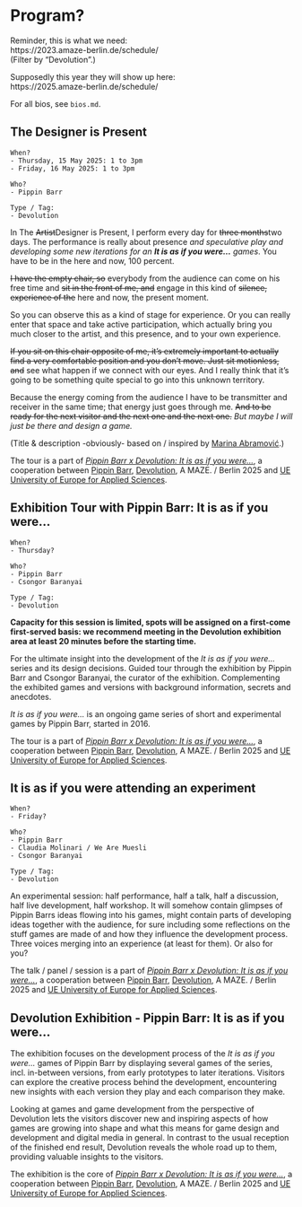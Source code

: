 # Program? {#sec-program}

Reminder, this is what we need:  
https://2023.amaze-berlin.de/schedule/  
(Filter by "Devolution".)

Supposedly this year they will show up here:  
https://2025.amaze-berlin.de/schedule/

For all bios, see `bios.md`.

## The Designer is Present

```
When?
- Thursday, 15 May 2025: 1 to 3pm
- Friday, 16 May 2025: 1 to 3pm

Who?
- Pippin Barr

Type / Tag:
- Devolution
```

In The ~~Artist~~Designer is Present, I perform every day for ~~three months~~two days. The performance is really about presence *and speculative play and developing some new iterations for an **It is as if you were...** games*. You have to be in the here and now, 100 percent.

~~I have the empty chair, so~~ everybody from the audience can come on his free time and ~~sit in the front of me, and~~ engage in this kind of ~~silence, experience of the~~ here and now, the present moment.

So you can observe this as a kind of stage for experience. Or you can really enter that space and take active participation, which actually bring you much closer to the artist, and this presence, and to your own experience.

~~If you sit on this chair opposite of me, it's extremely important to actually find a very comfortable position and you don't move. Just sit motionless, and~~ see what happen if we connect with our eyes. And I really think that it’s going to be something quite special to go into this unknown territory.

Because the energy coming from the audience I have to be transmitter and receiver in the same time; that energy just goes through me. ~~And to be ready for the next visitor and the next one and the next one.~~ *But maybe I will just be there and design a game.*

(Title & description -obviously- based on / inspired by [Marina Abramović](https://www.moma.org/audio/playlist/243/3133).)

The tour is a part of [*Pippin Barr x Devolution: It is as if you were...*](https://github.com/csongorb/growingstuff), a cooperation between [Pippin Barr](https://pippinbarr.com/), [Devolution](https://devolution.online/), A MAZE. / Berlin 2025 and [UE University of Europe for Applied Sciences](https://www.ue-germany.com).

## Exhibition Tour with Pippin Barr: It is as if you were...

```
When?
- Thursday?

Who?
- Pippin Barr
- Csongor Baranyai

Type / Tag:
- Devolution
```

**Capacity for this session is limited, spots will be assigned on a first-come first-served basis: we recommend meeting in the Devolution exhibition area at least 20 minutes before the starting time.**

For the ultimate insight into the development of the *It is as if you were...* series and its design decisions. Guided tour through the exhibition by Pippin Barr and Csongor Baranyai, the curator of the exhibition. Complementing the exhibited games and versions with background information, secrets and anecdotes.

*It is as if you were...* is an ongoing game series of short and experimental games by Pippin Barr, started in 2016.

The tour is a part of [*Pippin Barr x Devolution: It is as if you were...*](https://github.com/csongorb/growingstuff), a cooperation between [Pippin Barr](https://pippinbarr.com/), [Devolution](https://devolution.online/), A MAZE. / Berlin 2025 and [UE University of Europe for Applied Sciences](https://www.ue-germany.com).

## It is as if you were attending an experiment

```
When?
- Friday?

Who?
- Pippin Barr
- Claudia Molinari / We Are Muesli
- Csongor Baranyai

Type / Tag:
- Devolution
```

An experimental session: half performance, half a talk, half a discussion, half live development, half workshop. It will somehow contain glimpses of Pippin Barrs ideas flowing into his games, might contain parts of developing ideas together with the audience, for sure including some reflections on the stuff games are made of and how they influence the development process. Three voices merging into an experience (at least for them). Or also for you?

The talk / panel / session is a part of [*Pippin Barr x Devolution: It is as if you were...*](https://github.com/csongorb/growingstuff), a cooperation between [Pippin Barr](https://pippinbarr.com/), [Devolution](https://devolution.online/), A MAZE. / Berlin 2025 and [UE University of Europe for Applied Sciences](https://www.ue-germany.com).

## Devolution Exhibition - Pippin Barr: It is as if you were...

The exhibition focuses on the development process of the *It is as if you were...* games of Pippin Barr by displaying several games of the series, incl. in-between versions, from early prototypes to later iterations. Visitors can explore the creative process behind the development, encountering new insights with each version they play and each comparison they make. 

Looking at games and game development from the perspective of Devolution lets the visitors discover new and inspiring aspects of how games are growing into shape and what this means for game design and development and digital media in general. In contrast to the usual reception of the finished end result, Devolution reveals the whole road up to them, providing valuable insights to the visitors.

The exhibition is the core of [*Pippin Barr x Devolution: It is as if you were...*](https://github.com/csongorb/growingstuff), a cooperation between [Pippin Barr](https://pippinbarr.com/), [Devolution](https://devolution.online/), A MAZE. / Berlin 2025 and [UE University of Europe for Applied Sciences](https://www.ue-germany.com).
